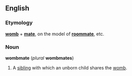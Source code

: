 == English ==
===Etymology===
'''[[womb]]''' + '''[[mate]]''', on the model of '''[[roommate]]''', etc.

===Noun===
'''wombmate''' (''plural'' '''wombmates''')

#A [[sibling]] with which an unborn child shares the [[womb]].
<!-- Original definition:
A general term, used to refer to the fellow member(s) of twins, triplets, etc. E.g. "Kristy is Karen's wombmate." (Frequency: ~600 Google hits for this word -- singular or plural -- as of March 2005.)
-->